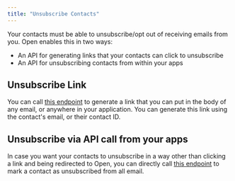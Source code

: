```yaml
---
title: "Unsubscribe Contacts"
---
```


Your contacts must be able to unsubscribe/opt out of receiving emails from you. Open enables this in two ways:

- An API for generating links that your contacts can click to unsubscribe
- An API for unsubscribing contacts from within your apps

## Unsubscribe Link

You can call [this endpoint](./unsubscribe_url_api) to generate a link that you can put in the body of any email, or anywhere in your application. You can generate this link using the contact's email, or their contact ID.

## Unsubscribe via API call from your apps

In case you want your contacts to unsubscribe in a way other than clicking a link and being redirected to Open, you can directly call [this endpoint](./unsubscribe_directly_api) to mark a contact as unsubscribed from all email.
